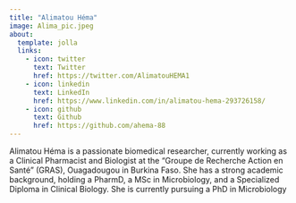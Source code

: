 ```yaml
---
title: "Alimatou Héma"
image: Alima_pic.jpeg
about:
  template: jolla
  links:
    - icon: twitter
      text: Twitter
      href: https://twitter.com/AlimatouHEMA1
    - icon: linkedin
      text: LinkedIn
      href: https://www.linkedin.com/in/alimatou-hema-293726158/
    - icon: github
      text: Github
      href: https://github.com/ahema-88
---
```


Alimatou Héma is a passionate biomedical researcher, currently working as a Clinical Pharmacist and Biologist at the "Groupe de Recherche Action en Santé" (GRAS), Ouagadougou in Burkina Faso. She has a strong academic background, holding a PharmD, a MSc in Microbiology, and a Specialized Diploma in Clinical Biology. She is currently pursuing a PhD in Microbiology

